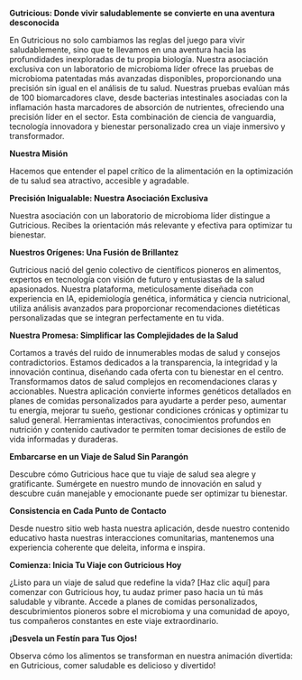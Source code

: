 **Gutricious: Donde vivir saludablemente se convierte en una aventura desconocida**

En Gutricious no solo cambiamos las reglas del juego para vivir saludablemente, sino que te llevamos en una aventura hacia las profundidades inexploradas de tu propia biología. Nuestra asociación exclusiva con un laboratorio de microbioma líder ofrece las pruebas de microbioma patentadas más avanzadas disponibles, proporcionando una precisión sin igual en el análisis de tu salud. Nuestras pruebas evalúan más de 100 biomarcadores clave, desde bacterias intestinales asociadas con la inflamación hasta marcadores de absorción de nutrientes, ofreciendo una precisión líder en el sector. Esta combinación de ciencia de vanguardia, tecnología innovadora y bienestar personalizado crea un viaje inmersivo y transformador.

**Nuestra Misión**

Hacemos que entender el papel crítico de la alimentación en la optimización de tu salud sea atractivo, accesible y agradable.

**Precisión Inigualable: Nuestra Asociación Exclusiva**

Nuestra asociación con un laboratorio de microbioma líder distingue a Gutricious. Recibes la orientación más relevante y efectiva para optimizar tu bienestar.

**Nuestros Orígenes: Una Fusión de Brillantez**

Gutricious nació del genio colectivo de científicos pioneros en alimentos, expertos en tecnología con visión de futuro y entusiastas de la salud apasionados. Nuestra plataforma, meticulosamente diseñada con experiencia en IA, epidemiología genética, informática y ciencia nutricional, utiliza análisis avanzados para proporcionar recomendaciones dietéticas personalizadas que se integran perfectamente en tu vida.

**Nuestra Promesa: Simplificar las Complejidades de la Salud**

Cortamos a través del ruido de innumerables modas de salud y consejos contradictorios. Estamos dedicados a la transparencia, la integridad y la innovación continua, diseñando cada oferta con tu bienestar en el centro. Transformamos datos de salud complejos en recomendaciones claras y accionables. Nuestra aplicación convierte informes genéticos detallados en planes de comidas personalizados para ayudarte a perder peso, aumentar tu energía, mejorar tu sueño, gestionar condiciones crónicas y optimizar tu salud general. Herramientas interactivas, conocimientos profundos en nutrición y contenido cautivador te permiten tomar decisiones de estilo de vida informadas y duraderas.

**Embarcarse en un Viaje de Salud Sin Parangón**

Descubre cómo Gutricious hace que tu viaje de salud sea alegre y gratificante. Sumérgete en nuestro mundo de innovación en salud y descubre cuán manejable y emocionante puede ser optimizar tu bienestar.

**Consistencia en Cada Punto de Contacto**

Desde nuestro sitio web hasta nuestra aplicación, desde nuestro contenido educativo hasta nuestras interacciones comunitarias, mantenemos una experiencia coherente que deleita, informa e inspira.

**Comienza: Inicia Tu Viaje con Gutricious Hoy**

¿Listo para un viaje de salud que redefine la vida? [Haz clic aquí] para comenzar con Gutricious hoy, tu audaz primer paso hacia un tú más saludable y vibrante. Accede a planes de comidas personalizados, descubrimientos pioneros sobre el microbioma y una comunidad de apoyo, tus compañeros constantes en este viaje extraordinario.

**¡Desvela un Festín para Tus Ojos!**

Observa cómo los alimentos se transforman en nuestra animación divertida: en Gutricious, comer saludable es delicioso y divertido!

